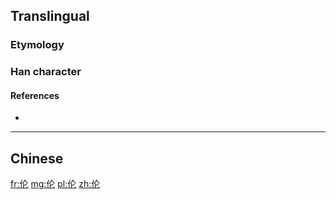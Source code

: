 {{also|倫}}
==Translingual==

===Etymology===
{{Han simp|倫|f=侖|t=仑}}

===Han character===
{{Han char|rn=9|rad=人|as=04|sn=6|four=|canj=人人心 (OOP)|ids=⿰[[亻]][[仑]]}}

====References====
* {{Han ref|kx=0096.121|hdz=10124.100|uh=4F26|ud=20262}}

----

==Chinese==
{{zh-see|倫}}

[[fr:伦]]
[[mg:伦]]
[[pl:伦]]
[[zh:伦]]